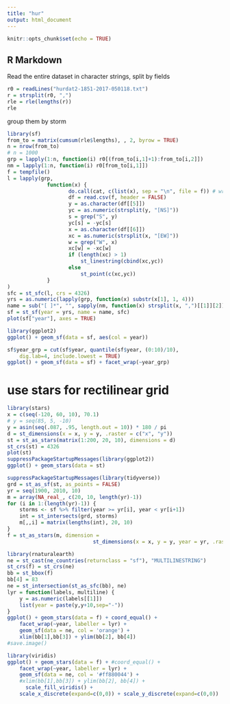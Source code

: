 ```yaml
---
title: "hur"
output: html_document
---
```


```r
knitr::opts_chunk$set(echo = TRUE)
```

## R Markdown
Read the entire dataset in character strings, split by fields
```r
r0 = readLines("hurdat2-1851-2017-050118.txt")
r = strsplit(r0, ",")
rle = rle(lengths(r))
rle
```
group them by storm
```r
library(sf)
from_to = matrix(cumsum(rle$lengths), , 2, byrow = TRUE)
n = nrow(from_to)
# n = 1000
grp = lapply(1:n, function(i) r0[(from_to[i,1]+1):from_to[i,2]])
nm = lapply(1:n, function(i) r0[from_to[i,1]])
f = tempfile()
l = lapply(grp,
			 function(x) {
			 		do.call(cat, c(list(x), sep = "\n", file = f)) # write
			 		df = read.csv(f, header = FALSE)
			 		y = as.character(df[[5]])
			 		yc = as.numeric(strsplit(y, "[NS]"))
			 		s = grep("S", y)
			 		yc[s] = -yc[s]
			 		x = as.character(df[[6]])
			 		xc = as.numeric(strsplit(x, "[EW]"))
			 		w = grep("W", x)
			 		xc[w] = -xc[w]
			 		if (length(xc) > 1)
			 			st_linestring(cbind(xc,yc))
			 		else
			 			st_point(c(xc,yc))
			 }
)
sfc = st_sfc(l, crs = 4326)
yrs = as.numeric(lapply(grp, function(x) substr(x[1], 1, 4)))
name = sub("[ ]*", "", sapply(nm, function(x) strsplit(x, ",")[[1]][2]))
sf = st_sf(year = yrs, name = name, sfc)
plot(sf["year"], axes = TRUE)
```

```r
library(ggplot2)
ggplot() + geom_sf(data = sf, aes(col = year))
```

```r
sf$year_grp = cut(sf$year, quantile(sf$year, (0:10)/10),
    dig.lab=4, include.lowest = TRUE)
ggplot() + geom_sf(data = sf) + facet_wrap(~year_grp)
```

# use stars for rectilinear grid
```r
library(stars)
x = c(seq(-120, 60, 10), 70.1)
# y = seq(85, 5, -10)
y = asin(seq(.087, .95, length.out = 10)) * 180 / pi
d = st_dimensions(x = x, y = y, .raster = c("x", "y"))
st = st_as_stars(matrix(1:200, 20, 10), dimensions = d)
st_crs(st) = 4326
plot(st)
suppressPackageStartupMessages(library(ggplot2))
ggplot() + geom_stars(data = st)
```

```r
suppressPackageStartupMessages(library(tidyverse))
grd = st_as_sf(st, as_points = FALSE)
yr = seq(1900, 2010, 10)
m = array(NA_real_, c(20, 10, length(yr)-1))
for (i in 1:(length(yr)-1)) {
	storms <- sf %>% filter(year >= yr[i], year < yr[i+1])
	int = st_intersects(grd, storms)
	m[,,i] = matrix(lengths(int), 20, 10)
}
f = st_as_stars(m, dimension = 
						 	st_dimensions(x = x, y = y, year = yr, .raster = c("x", "y")))

library(rnaturalearth)
ne = st_cast(ne_countries(returnclass = "sf"), "MULTILINESTRING")
st_crs(f) = st_crs(ne)
bb = st_bbox(f)
bb[4] = 83
ne = st_intersection(st_as_sfc(bb), ne)
lyr = function(labels, multiline) { 
	y = as.numeric(labels[[1]])
	list(year = paste(y,y+10,sep="-"))
}
ggplot() + geom_stars(data = f) + coord_equal() + 
	facet_wrap(~year, labeller = lyr) +
	geom_sf(data = ne, col = 'orange') +
	xlim(bb[1],bb[3]) + ylim(bb[2], bb[4])
#save.image()
```

```r
library(viridis)
ggplot() + geom_stars(data = f) + #coord_equal() +
    facet_wrap(~year, labeller = lyr) +
    geom_sf(data = ne, col = '#ff880044') +
    #xlim(bb[1],bb[3]) + ylim(bb[2], bb[4]) +
      scale_fill_viridis() +
    scale_x_discrete(expand=c(0,0)) + scale_y_discrete(expand=c(0,0))
```
